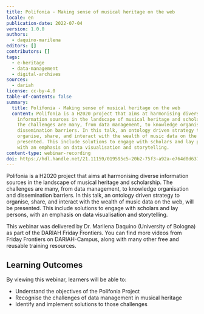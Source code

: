 ```yaml
---
title: Polifonia - Making sense of musical heritage on the web
locale: en
publication-date: 2022-07-04
version: 1.0.0
authors:
  - daquino-marilena
editors: []
contributors: []
tags:
  - e-heritage
  - data-management
  - digital-archives
sources:
  - dariah
license: cc-by-4.0
table-of-contents: false
summary:
  title: Polifonia - Making sense of musical heritage on the web
  content: Polifonia is a H2020 project that aims at harmonising diverse
    information sources in the landscape of musical heritage and scholarship.
    The challenges are many, from data management, to knowledge organisation and
    dissemination barriers. In this talk, an ontology driven strategy to
    organise, share, and interact with the wealth of music data on the web, is
    presented. This include solutions to engage with scholars and lay persons,
    with an emphasis on data visualisation and storytelling.
content-type: webinar-recording
doi: https://hdl.handle.net/21.11159/019595c5-20b2-75f3-a92a-e764d0d6372b
---
```

Polifonia is a H2020 project that aims at harmonising diverse information sources in the landscape of musical heritage and scholarship. The challenges are many, from data management, to knowledge organisation and dissemination barriers. In this talk, an ontology driven strategy to organise, share, and interact with the wealth of music data on the web, will be presented. This include solutions to engage with scholars and lay persons, with an emphasis on data visualisation and storytelling.

This webinar was delivered by Dr. Marilena Daquino (University of Bologna) as part of the DARIAH Friday Frontiers. You can find more videos from Friday Frontiers on DARIAH-Campus, along with many other free and reusable training resources.

## Learning Outcomes

By viewing this webinar, learners will be able to:

* Understand the objectives of the Polifonia Project
* Recognise the challenges of data management in musical heritage
* Identify and implement solutions to those challenges

<VideoCard provider="youtube" id="LNEMZxwGKsg" title="Polifonia: Making sense of musical heritage on the web" image="/assets/content/assets/en/resources/hosted/polifonia-making-sense-of-musical-heritage-on-the-web/polifonia-thumbnail.png" subtitle="Click here to view" />
